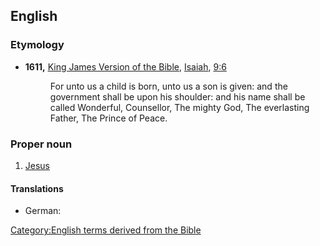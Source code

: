 ==English==
{{wikipedia|dab=Prince of Peace|lang=en}}

===Etymology===
* '''1611,''' [[w:King James Version of the Bible|King James Version of the Bible]], [[w:Isaiah|Isaiah]], [[s:Bible (King James)/Isaiah#Chapter 9|9:6]]
*: For unto us a child is born, unto us a son is given: and the government shall be upon his shoulder: and his name shall be called Wonderful, Counsellor, The mighty God, The everlasting Father, The Prince of Peace.

===Proper noun===
{{en-proper noun|head=''The'' [[prince|Prince]] [[of]] [[peace|Peace]]}}

# {{label|en|Christianity}} [[Jesus]]

====Translations====
{{trans-top|one of the titles of the Messiah}}
* German: {{t|de|Friedensfürst|m}}
{{trans-mid}}
{{trans-bottom}}

[[Category:English terms derived from the Bible]]